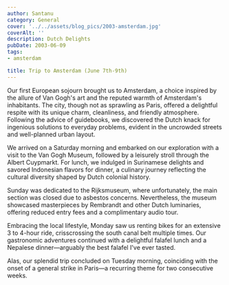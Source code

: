 ```yaml
---
author: Santanu
category: General
cover: '../../assets/blog_pics/2003-amsterdam.jpg'
coverAlt: ''
description: Dutch Delights
pubDate: 2003-06-09
tags:
- amsterdam

title: Trip to Amsterdam (June 7th-9th)
---
```

Our first European sojourn brought us to Amsterdam, a choice inspired by the allure of Van Gogh's art and the reputed warmth of Amsterdam's inhabitants. The city, though not as sprawling as Paris, offered a delightful respite with its unique charm, cleanliness, and friendly atmosphere. Following the advice of guidebooks, we discovered the Dutch knack for ingenious solutions to everyday problems, evident in the uncrowded streets and well-planned urban layout.

We arrived on a Saturday morning and embarked on our exploration with a visit to the Van Gogh Museum, followed by a leisurely stroll through the Albert Cuypmarkt. For lunch, we indulged in Surinamese delights and savored Indonesian flavors for dinner, a culinary journey reflecting the cultural diversity shaped by Dutch colonial history.

Sunday was dedicated to the Rijksmuseum, where unfortunately, the main section was closed due to asbestos concerns. Nevertheless, the museum showcased masterpieces by Rembrandt and other Dutch luminaries, offering reduced entry fees and a complimentary audio tour.

Embracing the local lifestyle, Monday saw us renting bikes for an extensive 3 to 4-hour ride, crisscrossing the south canal belt multiple times. Our gastronomic adventures continued with a delightful falafel lunch and a Nepalese dinner—arguably the best falafel I've ever tasted.

Alas, our splendid trip concluded on Tuesday morning, coinciding with the onset of a general strike in Paris—a recurring theme for two consecutive weeks.

